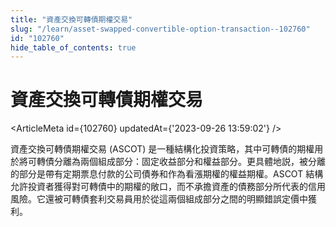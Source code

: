 ```yaml
---
title: "資產交換可轉債期權交易"
slug: "/learn/asset-swapped-convertible-option-transaction--102760"
id: "102760"
hide_table_of_contents: true
---
```



# 資產交換可轉債期權交易

<ArticleMeta id={102760} updatedAt={'2023-09-26 13:59:02'} />
<div className='border-solid border-b border-t-0 my-4 border-[var(--ifm-color-gray-300)]' />

資產交換可轉債期權交易 (ASCOT) 是一種結構化投資策略，其中可轉債的期權用於將可轉債分離為兩個組成部分：固定收益部分和權益部分。更具體地説，被分離的部分是帶有定期票息付款的公司債券和作為看漲期權的權益期權。ASCOT 結構允許投資者獲得對可轉債中的期權的敞口，而不承擔資產的債務部分所代表的信用風險。它還被可轉債套利交易員用於從這兩個組成部分之間的明顯錯誤定價中獲利。
